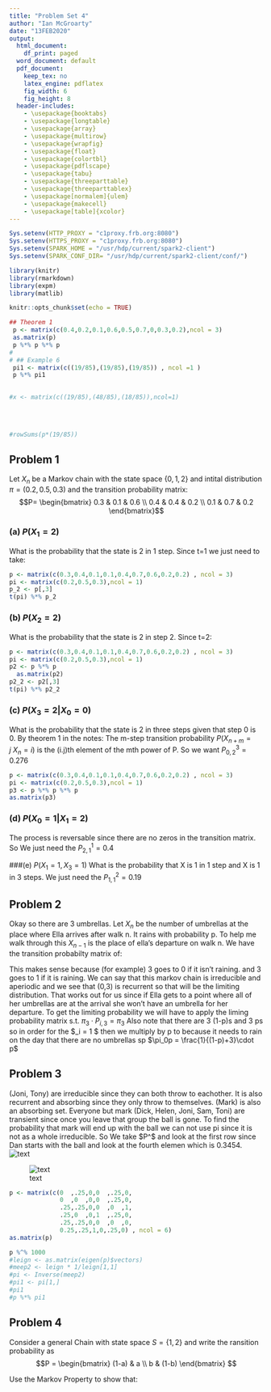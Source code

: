 ---
title: "Problem Set 4"
author: "Ian McGroarty"
date: "13FEB2020"
output:
  html_document:
    df_print: paged
  word_document: default
  pdf_document:
    keep_tex: no
    latex_engine: pdflatex
    fig_width: 6
    fig_height: 8
  header-includes:
    - \usepackage{booktabs}
    - \usepackage{longtable}
    - \usepackage{array}
    - \usepackage{multirow}
    - \usepackage{wrapfig}
    - \usepackage{float}
    - \usepackage{colortbl}
    - \usepackage{pdflscape}
    - \usepackage{tabu}
    - \usepackage{threeparttable}
    - \usepackage{threeparttablex}
    - \usepackage[normalem]{ulem}
    - \usepackage{makecell}
    - \usepackage[table]{xcolor}
---


```{r setup, include=FALSE}
Sys.setenv(HTTP_PROXY = "c1proxy.frb.org:8080")
Sys.setenv(HTTPS_PROXY = "c1proxy.frb.org:8080")
Sys.setenv(SPARK_HOME = "/usr/hdp/current/spark2-client")
Sys.setenv(SPARK_CONF_DIR= "/usr/hdp/current/spark2-client/conf/")

library(knitr)
library(rmarkdown)
library(expm)
library(matlib)

knitr::opts_chunk$set(echo = TRUE)
```

```{r, include = FALSE}
## Theorem 1
 p <- matrix(c(0.4,0.2,0.1,0.6,0.5,0.7,0,0.3,0.2),ncol = 3)
 as.matrix(p)
 p %*% p %*% p
# 
# ## Example 6
 pi1 <- matrix(c((19/85),(19/85),(19/85)) , ncol =1 )
 p %*% pi1
 

#x <- matrix(c((19/85),(48/85),(18/85)),ncol=1)
 
 
 

#rowSums(p*(19/85))
```


## Problem 1 
  Let $X_n$ be a Markov chain with the state space $\{0,1,2\}$ and intital distribution $\pi = (0.2,0.5,0.3)$ and the transition probability matrix: 
  $$P= \begin{bmatrix}
  0.3 & 0.1 & 0.6 \\
  0.4 & 0.4 & 0.2 \\
  0.1 & 0.7 & 0.2 
  \end{bmatrix}$$
  
### (a) $P(X_1=2)$
What is the probability that the state is 2 in 1 step. Since t=1 we just need to take:
\begin{align*}
P(X_i = j) &= \sum_i \pi^{t-1} \cdot P^t(i,j) \\
P(X_1 = 2) &= \sum_i \pi^0 \cdot P^1(i,2) \\
&= \begin{bmatrix} 0.2 & 0.5 & 0.3 \end{bmatrix} \begin{bmatrix} 0.6 \\ 0.2 \\ 0.2 \end{bmatrix}  \\ 
&= 0.28
\end{align*}
```{r}
p <- matrix(c(0.3,0.4,0.1,0.1,0.4,0.7,0.6,0.2,0.2) , ncol = 3)
pi <- matrix(c(0.2,0.5,0.3),ncol = 1)
p_2 <- p[,3]
t(pi) %*% p_2
```

### (b) $P(X_2 = 2)$
What is the probability that the state is 2 in step 2. Since t=2:
\begin{align*}
P(X_i = j) &= \sum_i \pi^{t-1} \cdot P^t(i,j) \\
P(X_2 = 2) &= \sum_i \pi^1 \cdot P^2(i,2) \\
&= \begin{bmatrix} 0.2 & 0.5 & 0.3 \end{bmatrix} \begin{bmatrix} 0.32 \\ 0.36 \\ 0.24 \end{bmatrix}  \\ 
&= 0.316
\end{align*}

```{r}
p <- matrix(c(0.3,0.4,0.1,0.1,0.4,0.7,0.6,0.2,0.2) , ncol = 3)
pi <- matrix(c(0.2,0.5,0.3),ncol = 1)
p2 <- p %*% p 
  as.matrix(p2)
p2_2 <- p2[,3]
t(pi) %*% p2_2
```

### (c) $P(X_3 = 2 | X_0=0)$
What is the probability that the state is 2 in three steps given that step 0 is 0. By theorem 1 in the notes: The m-step transition probability $P(X_{n+m}=j \ X_n = i)$ is the (i.j)th element of the mth power of P. So we want $P_{0,2}^3 = 0.276$
```{r}
p <- matrix(c(0.3,0.4,0.1,0.1,0.4,0.7,0.6,0.2,0.2) , ncol = 3)
pi <- matrix(c(0.2,0.5,0.3),ncol = 1)
p3 <- p %*% p %*% p
as.matrix(p3)
```
### (d) $P(X_0 = 1|X_1 = 2)$
The process is reversable since there are no zeros in the transition matrix. So We just need the $P_{2,1}^1 = 0.4$

###(e) $P(X_1 = 1,X_3 =1)$
What is the probability that X is 1 in 1 step and X is 1 in 3 steps. We just need the $P_{1,1}^2 = 0.19$

## Problem 2
Okay so there are 3 umbrellas. Let $X_n$ be the number of umbrellas at the place where Ella arrives after walk n. It rains with probability p. To help me walk through this $X_{n-1}$ is the place of ella's departure on walk n. We have the transition probabilty matrix of:
\begin{bmatrix}
0 & 0 & 0 & 1 \\
0 & 0 & (1-p) & p \\
0 & (1-p) & p & 0 \\
(1-p) & p & 0 & 0
\end{bmatrix}

This makes sense because (for example) 3 goes to 0 if it isn't raining. and 3 goes to 1 if it is raining. We can say that this markov chain is irreducible and aperiodic and we see that (0,3) is recurrent so that will be the limiting distribution. That works out for us since if Ella gets to a point where all of her umbrellas are at the arrival she won't have an umbrella for her departure. To get the limiting probability we will have to apply the liming probability matrix s.t. $\pi_3 \cdot P_{i,3} = \pi_3$ 
Also note that there are 3 (1-p)s and 3 ps so in order for the $\sum \pi_i = 1 $ then we multiply by p to because it needs to rain on the day that there are no umbrellas sp  $\pi_0p = \frac{1}{(1-p)+3}\cdot p$


## Problem 3
(Joni, Tony) are irreducible since they can both throw to eachother. It is also recurrent and absorbing since they only throw to themselves. (Mark) is also an absorbing set. Everyone but mark (Dick, Helen, Joni, Sam, Toni) are transient since once you leave that group the ball is gone. To find the probability that mark will end up with the ball we can not use pi since it is not as a whole irreducible. So We take $P^\infty $ and look at the first row since Dan starts with the ball and look at the fourth elemen which is 0.3454. 
![text](mod4_p3c.png)

![text](mod4_p3a.png)
```{r}
p <- matrix(c(0  ,.25,0,0  ,.25,0,
              0  ,0  ,0,0  ,.25,0,
              .25,.25,0,0  ,0  ,1,
              .25,0  ,0,1  ,.25,0,
              .25,.25,0,0  ,0  ,0,
              0.25,.25,1,0,.25,0) , ncol = 6)
as.matrix(p)

p %^% 1000
#leign <- as.matrix(eigen(p)$vectors) 
#meep2 <- leign * 1/leign[1,1]
#pi <- Inverse(meep2)
#pi1 <- pi[1,]
#pi1
#p %*% pi1

```



## Problem 4
Consider a general Chain with state space $S= \{1,2\}$ and write the ransition probability as 
$$P = \begin{bmatrix} (1-a) & a \\ b & (1-b) \end{bmatrix} $$ 

Use the Markov Property to show that:

\begin{align*}
P(X_{n+1}=1) - \frac{b}{a+b} &= (1-a-b)\{P(X_n=1) - \frac{b}{a+b}\} \\
P(X_{n+1}=1) &= P(X_{n+1}=1|X_n=1)\cdot P(X_n=1) +  P(X_{n+1}=1|X_n=2)\cdot P(X_n=2) \\
&= (1-\alpha )\cdot P(X_n=1) + b\cdot P(X_n=2) && \text{def} \\
&= (1-\alpha )\cdot P(X_n=1) + b\cdot (1-P(X_n=1)) && \text{axiom 5 (mod1)}\\
&= (1-\alpha - b)\cdot P(X_n=1) + b \\
P(X_{n+1}=1) - \frac{b}{a+b} &= (1-\alpha - b)\cdot P(X_n=1) + b - \frac{b}{a+b} \\
&= (1-\alpha - b)\cdot P(X_n=1) - \frac{b-b(a+b)}{a+b} \\
&=(1-a-b)\{P(X_n=1) - \frac{b}{a+b} \} \\
P(X_n=1) &=\frac{b}{a+b} + (1-a-b)\{P(X_n=0) - \frac{b}{a+b} \} && \text{theorem 1}
\end{align*}






